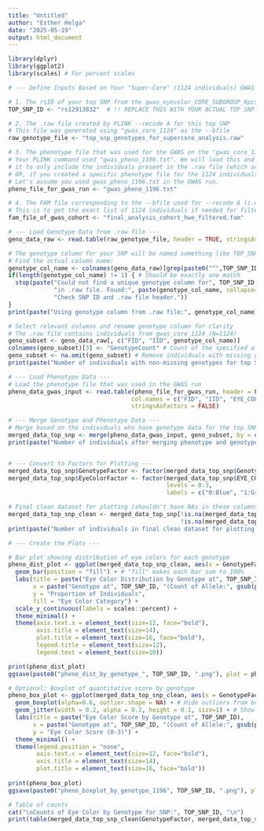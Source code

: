 ```yaml
---
title: "Untitled"
author: "Esther Helga"
date: "2025-05-19"
output: html_document
---
```


```r
library(dplyr)
library(ggplot2)
library(scales) # For percent scales

```


```r

# --- Define Inputs Based on Your "Super-Core" (1124 individuals) GWAS Run ---

# 1. The rsID of your top SNP from the gwas_eyecolor_CORE_SUBGROUP_6pcs_sex.assoc.linear results
TOP_SNP_ID <- "rs12913832"  # !! REPLACE THIS WITH YOUR ACTUAL TOP SNP ID !!

# 2. The .raw file created by PLINK --recode A for this top SNP
# This file was generated using "gwas_core_1124" as the --bfile
raw_genotype_file <- "top_snp_genotypes_for_supercore_analysis.raw"

# 3. The phenotype file that was used for the GWAS on the "gwas_core_1124" individuals.
# Your PLINK command used "gwas_pheno_1196.txt". We will load this and then filter
# it to only include the individuals present in the .raw file (which are the 1124).
# OR, if you created a specific phenotype file for the 1124 individuals, use that.
# Let's assume you used gwas_pheno_1196.txt in the GWAS run.
pheno_file_for_gwas_run <- "gwas_pheno_1196.txt" 

# 4. The FAM file corresponding to the --bfile used for --recode A (i.e., gwas_core_1124.fam)
# This is to get the exact list of 1124 individuals if needed for filtering phenotype.
fam_file_of_gwas_cohort <- "final_analysis_cohort_hwe_filtered.fam"

```


```r

# --- Load Genotype Data from .raw file ---
geno_data_raw <- read.table(raw_genotype_file, header = TRUE, stringsAsFactors = FALSE, na.strings = "NA")

# The genotype column for your SNP will be named something like TOP_SNP_ID + specific allele (e.g., rs12913832_A)
# Find the actual column name:
genotype_col_name <- colnames(geno_data_raw)[grep(paste0("^",TOP_SNP_ID,"_"), colnames(geno_data_raw))]
if(length(genotype_col_name) != 1) { # Should be exactly one match
  stop(paste("Could not find a unique genotype column for", TOP_SNP_ID, 
             "in .raw file. Found:", paste(genotype_col_name, collapse=", "), 
             "Check SNP ID and .raw file header."))
}
print(paste("Using genotype column from .raw file:", genotype_col_name))

# Select relevant columns and rename genotype column for clarity
# The .raw file contains individuals from gwas_core_1124 (N=1124)
geno_subset <- geno_data_raw[, c("FID", "IID", genotype_col_name)]
colnames(geno_subset)[3] <- "GenotypeCount" # Count of the specified allele (0, 1, or 2)
geno_subset <- na.omit(geno_subset) # Remove individuals with missing genotypes for this SNP
print(paste("Number of individuals with non-missing genotypes for top SNP:", nrow(geno_subset)))

# --- Load Phenotype Data ---
# Load the phenotype file that was used in the GWAS run
pheno_data_gwas_input <- read.table(pheno_file_for_gwas_run, header = FALSE, 
                                   col.names = c("FID", "IID", "EYE_COLOR_SCORE"),
                                   stringsAsFactors = FALSE)

# --- Merge Genotype and Phenotype Data ---
# Merge based on the individuals who have genotype data for the top SNP
merged_data_top_snp <- merge(pheno_data_gwas_input, geno_subset, by = c("FID", "IID"))
print(paste("Number of individuals after merging phenotype and genotype:", nrow(merged_data_top_snp)))


# --- Convert to Factors for Plotting ---
merged_data_top_snp$GenotypeFactor <- factor(merged_data_top_snp$GenotypeCount, levels = c(0, 1, 2)) # Ensure levels are 0,1,2
merged_data_top_snp$EyeColorFactor <- factor(merged_data_top_snp$EYE_COLOR_SCORE,
                                             levels = 0:3,
                                             labels = c("0:Blue", "1:Green/BG", "2:Hazel", "3:Brown"))

# Final clean dataset for plotting (shouldn't have NAs in these columns now)
merged_data_top_snp_clean <- merged_data_top_snp[!is.na(merged_data_top_snp$GenotypeFactor) & 
                                                 !is.na(merged_data_top_snp$EyeColorFactor), ]
print(paste("Number of individuals in final clean dataset for plotting:", nrow(merged_data_top_snp_clean)))

```
```r

# --- Create the Plots ---

# Bar plot showing distribution of eye colors for each genotype
pheno_dist_plot <- ggplot(merged_data_top_snp_clean, aes(x = GenotypeFactor, fill = EyeColorFactor)) +
  geom_bar(position = "fill") + # "fill" makes each bar sum to 100%
  labs(title = paste("Eye Color Distribution by Genotype at", TOP_SNP_ID),
       x = paste("Genotype at", TOP_SNP_ID, "(Count of Allele:", gsub(paste0(TOP_SNP_ID,"_"), "", genotype_col_name), ")"), # Shows which allele is counted
       y = "Proportion of Individuals",
       fill = "Eye Color Category") +
  scale_y_continuous(labels = scales::percent) +
  theme_minimal() +
  theme(axis.text.x = element_text(size=12, face="bold"),
        axis.title = element_text(size=14),
        plot.title = element_text(size=16, face="bold"),
        legend.title = element_text(size=12),
        legend.text = element_text(size=10))

print(pheno_dist_plot)
ggsave(paste0("pheno_dist_by_genotype_", TOP_SNP_ID, ".png"), plot = pheno_dist_plot, width = 8, height = 6, dpi = 300)

# Optional: Boxplot of quantitative score by genotype
pheno_box_plot <- ggplot(merged_data_top_snp_clean, aes(x = GenotypeFactor, y = EYE_COLOR_SCORE, fill = GenotypeFactor)) +
  geom_boxplot(alpha=0.6, outlier.shape = NA) + # Hide outliers from boxplot itself
  geom_jitter(width = 0.2, alpha = 0.2, height = 0.1, size=1) + # Show individual points with some jitter
  labs(title = paste("Eye Color Score by Genotype at", TOP_SNP_ID),
       x = paste("Genotype at", TOP_SNP_ID, "(Count of Allele:", gsub(paste0(TOP_SNP_ID,"_"), "", genotype_col_name), ")"),
       y = "Eye Color Score (0-3)") +
  theme_minimal() +
  theme(legend.position = "none",
        axis.text.x = element_text(size=12, face="bold"),
        axis.title = element_text(size=14),
        plot.title = element_text(size=16, face="bold"))
      
print(pheno_box_plot)
ggsave(paste0("pheno_boxplot_by_genotype_1196", TOP_SNP_ID, ".png"), plot = pheno_box_plot, width = 7, height = 6, dpi = 300)

# Table of counts
cat("\nCounts of Eye Color by Genotype for SNP:", TOP_SNP_ID, "\n")
print(table(merged_data_top_snp_clean$GenotypeFactor, merged_data_top_snp_clean$EyeColorFactor))

```


